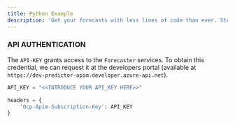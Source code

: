 ```yaml
---
title: Python Example
description: 'Get your forecasts with less lines of code than ever. Step-by-step guide. To the fucking moon 🚀🌙'
---
```


### API AUTHENTICATION

The ``API-KEY`` grants access to the ``Forecaster`` services. To obtain this credential, we can request it at the developers portal (available at ``https://dev-predictor-apim.developer.azure-api.net``).

```python
API_KEY = "<<INTRODUCE YOUR API_KEY HERE>>"

headers = {
    'Ocp-Apim-Subscription-Key': API_KEY
}
```
